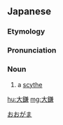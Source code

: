==Japanese==
{{wikipedia|lang=ja}}
{{ja-kanjitab|おお|r=y|かま|k2=がま|yomi=k}}

===Etymology===
{{compound|lang=ja|大|tr1=ō|t1=[[big]]|鎌|tr2=kama|t2=[[sickle]]|sort=おおがま}}

===Pronunciation===
{{ja-pron|おおがま|acc=a|acc2=h}}

===Noun===
{{ja-noun|おおがま|hhira=おほがま}}

# a [[scythe]] {{gloss|farm tool}}

[[Category:ja:Tools|おおがま]]

[[hu:大鎌]]
[[mg:大鎌]]